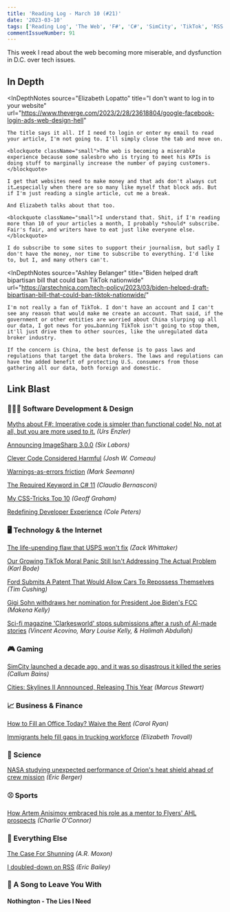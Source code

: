 ```yaml
---
title: 'Reading Log - March 10 (#21)'
date: '2023-03-10'
tags: ['Reading Log', 'The Web', 'F#', 'C#', 'SimCity', 'TikTok', 'RSS', 'Free Speech', 'CSS']
commentIssueNumber: 91
---
```


This week I read about the web becoming more miserable, and dysfunction in D.C. over tech issues.

## In Depth

<InDepthNotes
    source="Elizabeth Lopatto"
    title="I don't want to log in to your website"
    url="https://www.theverge.com/2023/2/28/23618804/google-facebook-login-ads-web-design-hell"
>
    The title says it all. If I need to login or enter my email to read your article, I'm not going to. I'll simply close the tab and move on.

    <blockquote className="small">The web is becoming a miserable experience because some salesbro who is trying to meet his KPIs is doing stuff to marginally increase the number of paying customers.</blockquote>

    I get that websites need to make money and that ads don't always cut it…especially when there are so many like myself that block ads. But if I'm just reading a single article, cut me a break.

    And Elizabeth talks about that too.

    <blockquote className="small">I understand that. Shit, if I'm reading more than 10 of your articles a month, I probably *should* subscribe. Fair's fair, and writers have to eat just like everyone else.</blockquote>

    I do subscribe to some sites to support their journalism, but sadly I don't have the money, nor time to subscribe to everything. I'd like to, but I, and many others can't.
</InDepthNotes>

<InDepthNotes
    source="Ashley Belanger"
    title="Biden helped draft bipartisan bill that could ban TikTok nationwide"
    url="https://arstechnica.com/tech-policy/2023/03/biden-helped-draft-bipartisan-bill-that-could-ban-tiktok-nationwide/"
>
    I'm not really a fan of TikTok. I don't have an account and I can't see any reason that would make me create an account. That said, if the government or other entities are worried about China slurping up all our data, I got news for you…banning TikTok isn't going to stop them, it'll just drive them to other sources, like the unregulated data broker industry.

    If the concern is China, the best defense is to pass laws and regulations that target the data brokers. The laws and regulations can have the added benefit of protecting U.S. consumers from those gathering all our data, both foreign and domestic.
</InDepthNotes>

## Link Blast

### 👨🏼‍💻 Software Development & Design

[Myths about F#: Imperative code is simpler than functional code! No, not at all, but you are more used to it.](https://www.planetgeek.ch/2023/03/01/myths-about-f-imperative-code-is-simpler-than-functional-code-no-not-at-all-but-you-are-more-used-to-it/) *(Urs Enzler)*

[Announcing ImageSharp 3.0.0](https://sixlabors.com/posts/announcing-imagesharp-300/) *(Six Labors)*

[Clever Code Considered Harmful](https://www.joshwcomeau.com/career/clever-code-considered-harmful/) *(Josh W. Comeau)*

[Warnings-as-errors friction](https://blog.ploeh.dk/2023/03/06/warnings-as-errors-friction/) *(Mark Seemann)*

[The Required Keyword in C# 11](https://www.claudiobernasconi.ch/2023/03/03/the-required-keyword-in-csharp-11/) *(Claudio Bernasconi)*

[My CSS-Tricks Top 10](https://geoffgraham.me/my-css-tricks-top-10/) *(Geoff Graham)*

[Redefining Developer Experience](https://begin.com/blog/posts/2023-02-28-redefining-developer-experience) *(Cole Peters)*

### 🖥 Technology & the Internet

[The life-upending flaw that USPS won't fix](https://techcrunch.com/2023/03/01/us-postal-service-change-of-address-fraud/) *(Zack Whittaker)*

[Our Growing TikTok Moral Panic Still Isn't Addressing The Actual Problem](https://www.techdirt.com/2023/03/01/our-growing-tiktok-moral-panic-still-isnt-addressing-the-actual-problem/) *(Karl Bode)*

[Ford Submits A Patent That Would Allow Cars To Repossess Themselves](https://www.techdirt.com/2023/03/06/ford-submits-a-patent-that-would-allow-cars-to-repossess-themselves/) *(Tim Cushing)*

[Gigi Sohn withdraws her nomination for President Joe Biden's FCC](https://www.theverge.com/2023/3/7/23629307/gigi-sohn-withdraws-fcc-commissioner-nomination) *(Makena Kelly)*

[Sci-fi magazine 'Clarkesworld' stops submissions after a rush of AI-made stories](https://www.npr.org/2023/02/24/1159286436/ai-chatbot-chatgpt-magazine-clarkesworld-artificial-intelligence) *(Vincent Acovino, Mary Louise Kelly, & Halimah Abdullah)*

### 🎮 Gaming

[SimCity launched a decade ago, and it was so disastrous it killed the series](https://www.pcgamer.com/simcity-launched-a-decade-ago-and-it-was-so-disastrous-it-killed-the-series/) *(Callum Bains)*

[Cities: Skylines II Annnounced, Releasing This Year](https://www.gameinformer.com/2023/03/06/cities-skylines-ii-annnounced-releasing-this-year) *(Marcus Stewart)*

### 📈 Business & Finance

[How to Fill an Office Today? Waive the Rent](https://www.wsj.com/articles/how-to-fill-an-office-today-waive-the-rent-6ff4f9ec) *(Carol Ryan)*

[Immigrants help fill gaps in trucking workforce](https://www.marketplace.org/2023/03/06/immigrants-help-fill-gaps-in-trucking-workforce/) *(Elizabeth Trovall)*

### 🔬 Science

[NASA studying unexpected performance of Orion's heat shield ahead of crew mission](https://arstechnica.com/science/2023/03/nasa-will-target-november-2024-to-send-astronauts-around-the-moon/) *(Eric Berger)*

### ⚾ Sports

[How Artem Anisimov embraced his role as a mentor to Flyers' AHL prospects](https://theathletic.com/4285101/2023/03/08/flyers-prospects-artem-anisimov-ahl/) *(Charlie O'Connor)*

### 🎒 Everything Else

[The Case For Shunning](https://armoxon.substack.com/p/the-case-for-shunning) *(A.R. Moxon)*

[I doubled-down on RSS](https://ericwbailey.website/published/i-doubled-down-on-rss/) *(Eric Bailey)*

### 🎵 A Song to Leave You With

#### Nothington - The Lies I Need

<YouTubeEmbed
    id="4sPZkQ8RPEw"
    title="Nothington - The Lies I Need"
/>
